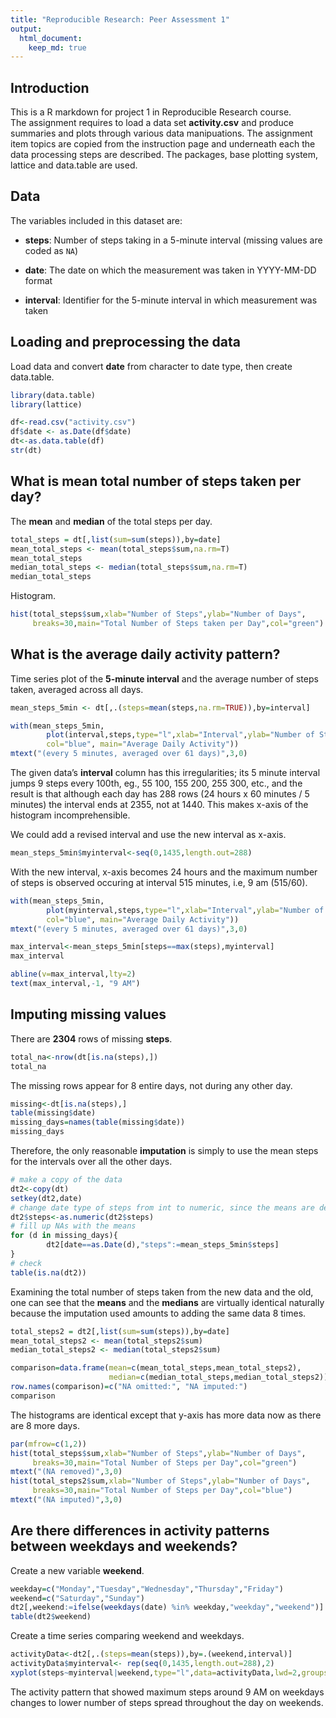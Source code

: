 ```yaml
---
title: "Reproducible Research: Peer Assessment 1"
output: 
  html_document:
    keep_md: true
---
```


## Introduction

This is a R markdown for project 1 in Reproducible Research course.  
The assignment requires to load a data set **activity.csv** and produce summaries and plots through various data manipuations. The assignment item topics are copied from the instruction page and underneath each the data processing steps are described. The packages, base plotting system, lattice and data.table are used.

## Data

The variables included in this dataset are:

* **steps**: Number of steps taking in a 5-minute interval (missing
    values are coded as `NA`)

* **date**: The date on which the measurement was taken in YYYY-MM-DD
    format

* **interval**: Identifier for the 5-minute interval in which
    measurement was taken

## Loading and preprocessing the data  

Load data and convert **date** from character to date type, then create data.table.

```r
library(data.table)
library(lattice)

df<-read.csv("activity.csv")
df$date <- as.Date(df$date)
dt<-as.data.table(df)
str(dt)
```

## What is mean total number of steps taken per day?

The **mean** and **median** of the total steps per day.

```r
total_steps = dt[,list(sum=sum(steps)),by=date]
mean_total_steps <- mean(total_steps$sum,na.rm=T)
mean_total_steps
median_total_steps <- median(total_steps$sum,na.rm=T)
median_total_steps
```

Histogram.  

```r
hist(total_steps$sum,xlab="Number of Steps",ylab="Number of Days",
     breaks=30,main="Total Number of Steps taken per Day",col="green")
```

## What is the average daily activity pattern?  

Time series plot of the **5-minute interval** and the average number of steps taken, averaged across all days.    

```r
mean_steps_5min <- dt[,.(steps=mean(steps,na.rm=TRUE)),by=interval]

with(mean_steps_5min,
        plot(interval,steps,type="l",xlab="Interval",ylab="Number of Steps", 
        col="blue", main="Average Daily Activity"))
mtext("(every 5 minutes, averaged over 61 days)",3,0)
```

The given data's **interval** column has this irregularities; its 5 minute interval jumps 9 steps every 100th, eg., 55 100, 155 200, 255 300, etc., and the result is that although each day has 288 rows (24 hours x 60 minutes / 5 minutes) the interval ends at 2355, not at 1440. This makes x-axis of the histogram incomprehensible.  

We could add a revised interval and use the new interval as x-axis.

```r
mean_steps_5min$myinterval<-seq(0,1435,length.out=288)
```

With the new interval, x-axis becomes 24 hours and the maximum number of steps is observed occuring at interval 515 minutes, i.e, 9 am (515/60). 

```r
with(mean_steps_5min,
        plot(myinterval,steps,type="l",xlab="Interval",ylab="Number of Steps",
        col="blue", main="Average Daily Activity"))
mtext("(every 5 minutes, averaged over 61 days)",3,0)

max_interval<-mean_steps_5min[steps==max(steps),myinterval]
max_interval

abline(v=max_interval,lty=2)
text(max_interval,-1, "9 AM")
```


## Imputing missing values  

There are **2304** rows of missing **steps**.

```r
total_na<-nrow(dt[is.na(steps),])
total_na
```

The missing rows appear for 8 entire days, not during any other day.  

```r
missing<-dt[is.na(steps),]
table(missing$date)
missing_days=names(table(missing$date))
missing_days
```

Therefore, the only reasonable **imputation** is simply to use the mean steps for the intervals over all the other days.  

```r
# make a copy of the data
dt2<-copy(dt)
setkey(dt2,date)
# change date type of steps from int to numeric, since the means are decimals
dt2$steps<-as.numeric(dt2$steps)
# fill up NAs with the means 
for (d in missing_days){
        dt2[date==as.Date(d),"steps":=mean_steps_5min$steps]
}
# check
table(is.na(dt2))
```

Examining the total number of steps taken from the new data and the old, one can see that 
the **means** and the **medians** are virtually identical naturally because the imputation used amounts to adding the same data 8 times.  

```r
total_steps2 = dt2[,list(sum=sum(steps)),by=date]
mean_total_steps2 <- mean(total_steps2$sum)
median_total_steps2 <- median(total_steps2$sum)

comparison=data.frame(mean=c(mean_total_steps,mean_total_steps2),
                      median=c(median_total_steps,median_total_steps2))
row.names(comparison)=c("NA omitted:", "NA imputed:")
comparison
```

The histograms are identical except that y-axis has more data now as there are 8 more days.  

```r
par(mfrow=c(1,2))
hist(total_steps$sum,xlab="Number of Steps",ylab="Number of Days",
     breaks=30,main="Total Number of Steps per Day",col="green")
mtext("(NA removed)",3,0)
hist(total_steps2$sum,xlab="Number of Steps",ylab="Number of Days",
     breaks=30,main="Total Number of Steps per Day",col="blue")
mtext("(NA imputed)",3,0)
```

## Are there differences in activity patterns between weekdays and weekends?  

Create a new variable **weekend**.  

```r
weekday=c("Monday","Tuesday","Wednesday","Thursday","Friday")
weekend=c("Saturday","Sunday")
dt2[,weekend:=ifelse(weekdays(date) %in% weekday,"weekday","weekend")]
table(dt2$weekend)
```

Create a time series comparing weekend and weekdays.  

```r
activityData<-dt2[,.(steps=mean(steps)),by=.(weekend,interval)]
activityData$myinterval<- rep(seq(0,1435,length.out=288),2)
xyplot(steps~myinterval|weekend,type="l",data=activityData,lwd=2,groups=weekend,xlab="Interval")
```

The activity pattern that showed maximum steps around 9 AM on weekdays changes to lower number of steps spread throughout the day on weekends.  


